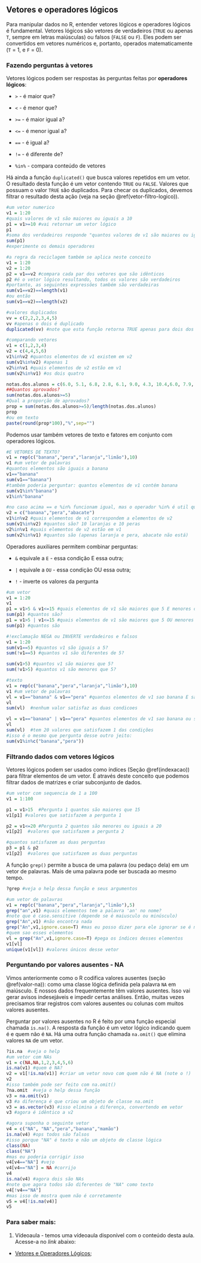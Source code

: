 ## Vetores e operadores lógicos {#vetor-operador-logico}


Para manipular dados no R, entender vetores lógicos e operadores lógicos é fundamental.
Vetores lógicos são vetores de verdadeiros (`TRUE` ou apenas `T`, sempre em letras maiúsculas) ou falsos (`FALSE` ou `F`).
Eles podem ser convertidos em vetores numéricos e, portanto, operados matematicamente (`T` = 1, e `F` = 0).  

### Fazendo perguntas à vetores {#perg-vetores}

Vetores lógicos podem ser respostas às perguntas feitas por **operadores lógicos**:

* `>` - é maior que?

* `<` - é menor que?

* `>=` - é maior igual a?

* `<=` - é menor igual a?

* `==` - é igual a?

* `!=` - é diferente de?

* `%in%` - compara conteúdo de vetores

Há ainda a função `duplicated()` que busca valores repetidos em um vetor.
O resultado desta função é um vetor contendo `TRUE` ou `FALSE`. 
Valores que possuam o valor `TRUE` são duplicados.
Para checar os duplicados, devemos filtrar o resultado desta ação (veja na seção \@ref(vetor-filtro-logico)).

<!-- Há funções úteis que auxiliam na filtragem de dados utilizando valores lógicos. -->
<!-- A primeira se chama `grep()`, que busca parte de palavras em um vetor, e a segunda chama-se `duplicated()`, que busca valores repetidos.   -->

```r
#um vetor numerico
v1 = 1:20
#quais valores de v1 são maiores ou iguais a 10
p1 = v1>=10 #vai retornar um vetor lógico
p1
#soma dos verdadeiros responde "quantos valores de v1 são maiores ou iguais a 10, pois apenas esses valores são verdadeiros ou seja são 1)
sum(p1) 
#experimente os demais operadores

#a regra da reciclagem também se aplica neste conceito
v1 = 1:20
v2 = 1:20
p2 = v1==v2 #compara cada par dos vetores que são idênticos
p2 #é o vetor lógico resultando, todos os valores são verdadeiros
#portanto, as seguintes expressões também são verdadeiras
sum(v1==v2)==length(v1)
#ou então
sum(v1==v2)==length(v2)

#valores duplicados
vv = c(2,2,2,3,4,5) 
vv #apenas o dois é duplicado
duplicated(vv) #note que esta função retorna TRUE apenas para dois dos três valores 2 (o primeiro não é duplicado)

#comparando vetores
v1 = c(1,2,3,4)
v2 = c(4,4,5,6)
v1%in%v2 #quantos elementos de v1 existem em v2
sum(v1%in%v2) #apenas 1
v2%in%v1 #quais elementos de v2 estão em v1
sum(v2%in%v1) #os dois quatro

notas.dos.alunos = c(6.0, 5.1, 6.8, 2.8, 6.1, 9.0, 4.3, 10.4,6.0, 7.9, 8.9, 6.8, 9.8, 4.6, 11.3, 8.0, 6.7, 4.5)
##Quantos aprovados?
sum(notas.dos.alunos>=5)
#Qual a proporção de aprovados?
prop = sum(notas.dos.alunos>=5)/length(notas.dos.alunos)
prop
#ou em texto
paste(round(prop*100),"%",sep="")
```
  
Podemos usar também vetores de texto e fatores em conjunto com operadores lógicos.  

```r
#E VETORES DE TEXTO?
v1 = rep(c("banana","pera","laranja","limão"),10)
v1 #um vetor de palavras
#quantos elementos são iguais a banana
v1=="banana"
sum(v1=="banana")
#também poderia perguntar: quantos elementos de v1 contém banana
sum(v1%in%"banana")
v1%in%"banana"

#no caso acima == e %in% funcionam igual, mas o operador %in% é util quando quisermos comparar dois vetores de character
v2 = c("banana","pera","abacate")
v1%in%v2 #quais elementos de v1 correspondem a elementos de v2
sum(v1%in%v2) #quantos são? 10 laranjas e 10 peras 
v2%in%v1 #quais elementos de v2 estão em v1
sum(v2%in%v1) #quantos são (apenas laranja e pera, abacate não está)
```


Operadores auxiliares permitem combinar perguntas:

* `&` equivale a `E` - essa condição E essa outra;

* `|` equivale a `OU` - essa condição OU essa outra;

* `!` - inverte os valores da pergunta


```r
#um vetor
v1 = 1:20
v1
p1 = v1>5 & v1<=15 #quais elementos de v1 são maiores que 5 E menores ou iguais a 15
sum(p1) #quantos são?
p1 = v1>5 | v1<=15 #quais elementos de v1 são maiores que 5 OU menores ou iguais a 15
sum(p1) #quantos são

#!exclamação NEGA ou INVERTE verdadeiros e falsos
v1 = 1:20
sum(v1==5) #quantos v1 são iguais a 5?
sum(!v1==5) #quantos v1 são diferentes de 5?

sum(v1>5) #quantos v1 são maiores que 5?
sum(!v1>5) #quantos v1 são menores que 5?

#texto
v1 = rep(c("banana","pera","laranja","limão"),10)
v1 #um vetor de palavras
vl = v1=="banana" & v1=="pera" #quantos elementos de v1 sao banana E sao pera
vl 
sum(vl)  #nenhum valor satisfaz as duas condicoes

vl = v1=="banana" | v1=="pera" #quantos elementos de v1 sao banana ou sao pera
vl 
sum(vl)  #tem 20 valores que satisfazem 1 das condições
#isso é o mesmo que pergunta desse outro jeito:
sum(v1%in%c("banana","pera"))
```

### Filtrando dados com vetores lógicos {#vetor-filtro-logico}

Vetores lógicos podem ser usados como índices (Seção \@ref(indexacao)) para filtrar elementos de um vetor.
É através deste conceito que podemos filtrar dados de matrizes e criar subconjunto de dados.  

```r
#um vetor com sequencia de 1 a 100
v1 = 1:100

p1 = v1>15  #Pergunta 1 quantos são maiores que 15
v1[p1] #valores que satisfazem a pergunta 1

p2 = v1<=20 #Pergunta 2 quantos são menores ou iguais a 20
v1[p2]  #valores que satisfazem a pergunta 2

#quantos satisfazem as duas perguntas
p3 = p1 & p2
v1[p2]  #valores que satisfazem as duas perguntas
```

A função `grep()` permite a busca de uma palavra (ou pedaço dela) em um vetor de palavras.
Mais de uma palavra pode ser buscada ao mesmo tempo.  

```r
?grep #veja o help dessa função e seus argumentos

#um vetor de palavras
v1 = rep(c("banana","pera","laranja","limão"),5)
grep("an",v1) #quais elementos tem a palavra 'an' no nome?
#note que é case.sensitive (depende se é maiusculo ou minúsculo)
grep("An",v1) #não encontra nada
grep("An",v1,ignore.case=T) #mas eu posso dizer para ele ignorar se é minusculo ou maiúsculo e ele encontra novamente 
#quem sao esses elementos
vl = grep("An",v1,ignore.case=T) #pega os índices desses elementos
v1[vl]
unique(v1[vl]) #valores únicos desse vetor
```

### Perguntando por valores ausentes - NA {#filtro-dados-ausentes}

Vimos anteriormente como o R codifica valores ausentes (seção \@ref(valor-na)): como uma classe lógica definida pela palavra `NA` em maiúsculo.
E nossos dados frequentemente têm valores ausentes.
Isso vai gerar avisos indesejáveis e impedir certas análises.
Então, muitas vezes precisamos tirar registros com valores ausentes ou colunas com muitos valores ausentes.  

Perguntar por valores ausentes no R é feito por uma função especial chamada `is.na()`.
A resposta da função é um vetor lógico indicando quem é e quem não é `NA`.
Há uma outra função chamada `na.omit()` que elimina valores `NA` de um vetor.  

```r
?is.na  #veja o help
#um vetor com NAs
v1 = c(NA,NA,1,2,3,4,5,6)
is.na(v1) #quem é NA?
v2 = v1[!is.na(v1)] #criar um vetor novo com quem não é NA (note o !)
v2
#isso também pode ser feito com na.omit()
?na.omit  #veja o help dessa função
v3 = na.omit(v1)
v3 #a diferença é que criou um objeto de classe na.omit
v3 = as.vector(v3) #isso elimina a diferença, convertendo em vetor
v3 #agora é idêntico a v2

#agora suponha o seguinte vetor
v4 = c("NA", "NA","pera","banana","mamão")
is.na(v4) #ops todos são falsos
#isso porque "NA" é texto e não um objeto de classe lógica
class(NA)
class("NA")
#mas eu poderia corrigir isso
v4[v4=="NA"] #vejo
v4[v4=="NA"] = NA #corrijo
v4
is.na(v4) #agora dois são NAs
#note que agora todos são diferentes de "NA" como texto 
v4[!v4=="NA"]
#mas isso de mostra quem não é corretamente
v5 = v4[!is.na(v4)]
v5
```

### Para saber mais: {#sabermais-vetor-operador-logico}

(@) Vídeoaula - temos uma vídeoaula disponível com o conteúdo desta aula. Acesse-a no *link* abaixo:

  * [Vetores e Operadores Lógicos](http://www.botanicaamazonica.wiki.br/labotam/lib/exe/fetch.php?media=bot89:precurso:6vetores:video01_bot89-2020-04-07_07.52.00.mp4);
